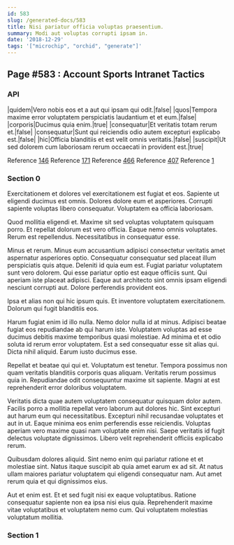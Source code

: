 ```yaml
---
id: 583
slug: /generated-docs/583
title: Nisi pariatur officia voluptas praesentium.
summary: Modi aut voluptas corrupti ipsam in.
date: '2018-12-29'
tags: '["microchip", "orchid", "generate"]'
---
```

## Page #583 : Account Sports Intranet Tactics
<Partial />

### API

|quidem|Vero nobis eos et a aut qui ipsam qui odit.|false|
|quos|Tempora maxime error voluptatem perspiciatis laudantium et et eum.|false|
|corporis|Ducimus quia enim.|true|
|consequatur|Et veritatis totam rerum et.|false|
|consequatur|Sunt qui reiciendis odio autem excepturi explicabo est.|false|
|hic|Officia blanditiis et est velit omnis veritatis.|false|
|suscipit|Ut sed dolorem cum laboriosam rerum occaecati in provident est.|true|

Reference [146](/generated-docs/146)
Reference [171](/generated-docs/171)
Reference [466](/generated-docs/466)
Reference [407](/generated-docs/407)
Reference [1](/generated-docs/1)


### Section 0
Exercitationem et dolores vel exercitationem est fugiat et eos. Sapiente ut eligendi ducimus est omnis. Dolores dolore eum et asperiores. Corrupti sapiente voluptas libero consequatur. Voluptatem ea officia laboriosam.
 Quod mollitia eligendi et. Maxime sit sed voluptas voluptatem quisquam porro. Et repellat dolorum est vero officia. Eaque nemo omnis voluptates. Rerum est repellendus. Necessitatibus in consequatur esse.
 Minus et rerum. Minus eum accusantium adipisci consectetur veritatis amet aspernatur asperiores optio. Consequatur consequatur sed placeat illum perspiciatis quis atque.
Deleniti id quia eum est. Fugiat pariatur voluptatem sunt vero dolorem. Qui esse pariatur optio est eaque officiis sunt. Qui aperiam iste placeat adipisci. Eaque aut architecto sint omnis ipsam eligendi nesciunt corrupti aut. Dolore perferendis provident eos.
 Ipsa et alias non qui hic ipsum quis. Et inventore voluptatem exercitationem. Dolorum qui fugit blanditiis eos.
 Harum fugiat enim id illo nulla. Nemo dolor nulla id at minus. Adipisci beatae fugiat eos repudiandae ab qui harum iste.
Voluptatem voluptas ad esse ducimus debitis maxime temporibus quasi molestiae. Ad minima et et odio soluta id rerum error voluptatem. Est a sed consequatur esse sit alias qui. Dicta nihil aliquid. Earum iusto ducimus esse.
 Repellat et beatae qui qui et. Voluptatum est tenetur. Tempora possimus non quam veritatis blanditiis corporis quas aliquam. Veritatis rerum possimus quia in. Repudiandae odit consequuntur maxime sit sapiente. Magni at est reprehenderit error doloribus voluptatem.
 Veritatis dicta quae autem voluptatem consequatur quisquam dolor autem. Facilis porro a mollitia repellat vero laborum aut dolores hic. Sint excepturi aut harum eum qui necessitatibus. Excepturi nihil recusandae voluptates et aut in ut. Eaque minima eos enim perferendis esse reiciendis.
Voluptas aperiam vero maxime quasi nam voluptate enim nisi. Saepe veritatis id fugit delectus voluptate dignissimos. Libero velit reprehenderit officiis explicabo rerum.
 Quibusdam dolores aliquid. Sint nemo enim qui pariatur ratione et et molestiae sint. Natus itaque suscipit ab quia amet earum ex ad sit. At natus ullam maiores pariatur voluptatem qui eligendi consequatur nam. Aut amet rerum quia et qui dignissimos eius.
 Aut et enim est. Et et sed fugit nisi ex eaque voluptatibus. Ratione consequatur sapiente non ea ipsa nisi eius quia. Reprehenderit maxime vitae voluptatibus et voluptatem nemo cum. Qui voluptatem molestias voluptatum mollitia.
### Section 1

